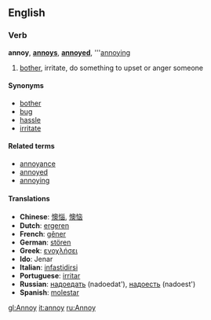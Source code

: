 ==English==
===Verb===
'''annoy''', '''[[annoys]]''', '''[[annoyed]]''', '''[[annoying]]

# [[bother]], irritate, do something to upset or anger someone

====Synonyms====
*[[bother]]
*[[bug]]
*[[hassle]]
*[[irritate]]

====Related terms====
*[[annoyance]]
*[[annoyed]]
*[[annoying]]

====Translations====
*'''Chinese''': [[懊惱]], [[懊恼]]
*'''Dutch''': [[ergeren]]
*'''French''': [[gêner]]
*'''German''': [[stören]]
*'''Greek''': [[ενοχλήσει]]
*'''Ido''': Jenar
*'''Italian''': [[infastidirsi]]
*'''Portuguese''': [[irritar]]
*'''Russian''': [[надоедать]] (nadoedat'), [[надоесть]] (nadoest')
*'''Spanish''': [[molestar]]

[[gl:Annoy]]
[[it:annoy]]
[[ru:Annoy]]
